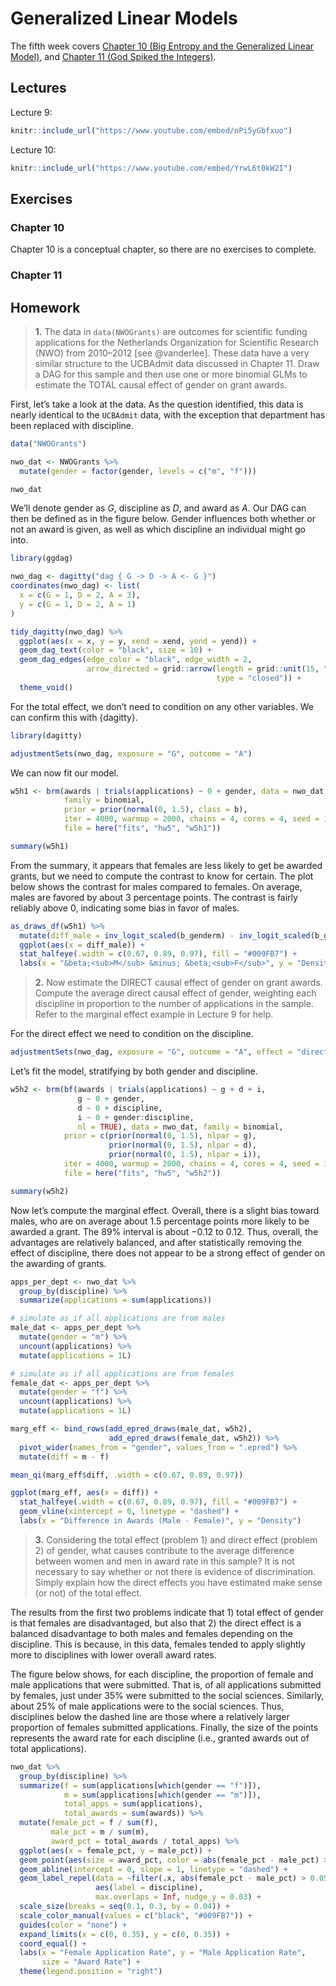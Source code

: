 # Generalized Linear Models

The fifth week covers [Chapter 10 (Big Entropy and the Generalized Linear Model)](https://bookdown.org/content/4857/big-entropy-and-the-generalized-linear-model.html), and [Chapter 11 (God Spiked the Integers)](https://bookdown.org/content/4857/god-spiked-the-integers.html).

## Lectures

Lecture 9:

```r
knitr::include_url("https://www.youtube.com/embed/nPi5yGbfxuo")
```

Lecture 10:

```r
knitr::include_url("https://www.youtube.com/embed/YrwL6t0kW2I")
```

## Exercises

### Chapter 10

Chapter 10 is a conceptual chapter, so there are no exercises to complete.

### Chapter 11



## Homework

:::question
> **1.** The data in `data(NWOGrants)` are outcomes for scientific funding applications for the Netherlands Organization for Scientific Research (NWO) from 2010--2012 [see @vanderlee]. These data have a very similar structure to the UCBAdmit data discussed in Chapter 11. Draw a DAG for this sample and then use one or more binomial GLMs to estimate the TOTAL causal effect of gender on grant awards.
:::

First, let's take a look at the data. As the question identified, this data is nearly identical to the `UCBAdmit` data, with the exception that department has been replaced with discipline.

```r
data("NWOGrants")

nwo_dat <- NWOGrants %>% 
  mutate(gender = factor(gender, levels = c("m", "f")))

nwo_dat
```

We'll denote gender as $G$, discipline as $D$, and award as $A$. Our DAG can then be defined as in the figure below. Gender influences both whether or not an award is given, as well as which discipline an individual might go into.

```r
library(ggdag)

nwo_dag <- dagitty("dag { G -> D -> A <- G }")
coordinates(nwo_dag) <- list(
  x = c(G = 1, D = 2, A = 3),
  y = c(G = 1, D = 2, A = 1)
)

tidy_dagitty(nwo_dag) %>% 
  ggplot(aes(x = x, y = y, xend = xend, yend = yend)) +
  geom_dag_text(color = "black", size = 10) +
  geom_dag_edges(edge_color = "black", edge_width = 2,
                 arrow_directed = grid::arrow(length = grid::unit(15, "pt"),
                                              type = "closed")) +
  theme_void()
```

For the total effect, we don't need to condition on any other variables. We can confirm this with {dagitty}.

```r
library(dagitty)

adjustmentSets(nwo_dag, exposure = "G", outcome = "A")
```

We can now fit our model.

```r
w5h1 <- brm(awards | trials(applications) ~ 0 + gender, data = nwo_dat,
            family = binomial,
            prior = prior(normal(0, 1.5), class = b),
            iter = 4000, warmup = 2000, chains = 4, cores = 4, seed = 1234,
            file = here("fits", "hw5", "w5h1"))

summary(w5h1)
```

From the summary, it appears that females are less likely to get be awarded grants, but we need to compute the contrast to know for certain. The plot below shows the contrast for males compared to females. On average, males are favored by about 3 percentage points. The contrast is fairly reliably above 0, indicating some bias in favor of males.

```r
as_draws_df(w5h1) %>% 
  mutate(diff_male = inv_logit_scaled(b_genderm) - inv_logit_scaled(b_genderf)) %>% 
  ggplot(aes(x = diff_male)) +
  stat_halfeye(.width = c(0.67, 0.89, 0.97), fill = "#009FB7") +
  labs(x = "&beta;<sub>M</sub> &minus; &beta;<sub>F</sub>", y = "Density")
```


:::question
> **2.** Now estimate the DIRECT causal effect of gender on grant awards. Compute the average direct causal effect of gender, weighting each discipline in proportion to the number of applications in the sample. Refer to the marginal effect example in Lecture 9 for help.
:::

For the direct effect we need to condition on the discipline.

```r
adjustmentSets(nwo_dag, exposure = "G", outcome = "A", effect = "direct")
```

Let's fit the model, stratifying by both gender and discipline.

```r
w5h2 <- brm(bf(awards | trials(applications) ~ g + d + i,
               g ~ 0 + gender,
               d ~ 0 + discipline,
               i ~ 0 + gender:discipline,
               nl = TRUE), data = nwo_dat, family = binomial,
            prior = c(prior(normal(0, 1.5), nlpar = g),
                      prior(normal(0, 1.5), nlpar = d),
                      prior(normal(0, 1.5), nlpar = i)),
            iter = 4000, warmup = 2000, chains = 4, cores = 4, seed = 1234,
            file = here("fits", "hw5", "w5h2"))

summary(w5h2)
```

Now let's compute the marginal effect. Overall, there is a slight bias toward males, who are on average about 1.5 percentage points more likely to be awarded a grant. The 89% interval is about &minus;0.12 to 0.12. Thus, overall, the advantages are relatively balanced, and after statistically removing the effect of discipline, there does not appear to be a strong effect of gender on the awarding of grants.

```r
apps_per_dept <- nwo_dat %>% 
  group_by(discipline) %>% 
  summarize(applications = sum(applications))

# simulate as if all applications are from males
male_dat <- apps_per_dept %>% 
  mutate(gender = "m") %>% 
  uncount(applications) %>% 
  mutate(applications = 1L)

# simulate as if all applications are from females
female_dat <- apps_per_dept %>% 
  mutate(gender = "f") %>% 
  uncount(applications) %>% 
  mutate(applications = 1L)

marg_eff <- bind_rows(add_epred_draws(male_dat, w5h2),
                      add_epred_draws(female_dat, w5h2)) %>% 
  pivot_wider(names_from = "gender", values_from = ".epred") %>% 
  mutate(diff = m - f)

mean_qi(marg_eff$diff, .width = c(0.67, 0.89, 0.97))

ggplot(marg_eff, aes(x = diff)) +
  stat_halfeye(.width = c(0.67, 0.89, 0.97), fill = "#009FB7") +
  geom_vline(xintercept = 0, linetype = "dashed") +
  labs(x = "Difference in Awards (Male - Female)", y = "Density")
```


:::question
> **3.** Considering the total effect (problem 1) and direct effect (problem 2) of gender, what causes contribute to the average difference between women and men in award rate in this sample? It is not necessary to say whether or not there is evidence of discrimination. Simply explain how the direct effects you have estimated make sense (or not) of the total effect.
:::

The results from the first two problems indicate that 1) total effect of gender is that females are disadvantaged, but also that 2) the direct effect is a balanced disadvantage to both males and females depending on the discipline. This is because, in this data, females tended to apply slightly more to disciplines with lower overall award rates.

The figure below shows, for each discipline, the proportion of female and male applications that were submitted. That is, of all applications submitted by females, just under 35% were submitted to the social sciences. Similarly, about 25% of male applications were to the social sciences. Thus, disciplines below the dashed line are those where a relatively larger proportion of females submitted applications. Finally, the size of the points represents the award rate for each discipline (i.e., granted awards out of total applications).

```r
nwo_dat %>% 
  group_by(discipline) %>% 
  summarize(f = sum(applications[which(gender == "f")]),
            m = sum(applications[which(gender == "m")]),
            total_apps = sum(applications),
            total_awards = sum(awards)) %>% 
  mutate(female_pct = f / sum(f),
         male_pct = m / sum(m),
         award_pct = total_awards / total_apps) %>% 
  ggplot(aes(x = female_pct, y = male_pct)) +
  geom_point(aes(size = award_pct, color = abs(female_pct - male_pct) > 0.05)) +
  geom_abline(intercept = 0, slope = 1, linetype = "dashed") +
  geom_label_repel(data = ~filter(.x, abs(female_pct - male_pct) > 0.05),
                   aes(label = discipline),
                   max.overlaps = Inf, nudge_y = 0.03) +
  scale_size(breaks = seq(0.1, 0.3, by = 0.04)) +
  scale_color_manual(values = c("black", "#009FB7")) +
  guides(color = "none") +
  expand_limits(x = c(0, 0.35), y = c(0, 0.35)) +
  coord_equal() +
  labs(x = "Female Application Rate", y = "Male Application Rate",
       size = "Award Rate") +
  theme(legend.position = "right")
```



